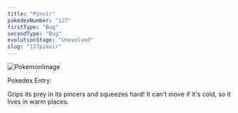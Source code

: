 ```yaml
---
title: "Pinsir"
pokedexNumber: "127"
firstType: "Bug"
secondType: "Bug"
evolutionStage: "Unevolved"
slug: "127pinsir"
---
```


![PokemonImage](https://archives.bulbagarden.net/media/upload/thumb/a/a9/0127Pinsir.png/140px-0127Pinsir.png)

Pokedex Entry:

Grips its prey in its pincers and squeezes hard! It can't move if it's cold, so it lives in warm places.
